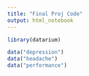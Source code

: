 ```yaml
---
title: "Final Proj Code"
output: html_notebook
---
```


```r
library(datarium)
```

```r
data("depression")
data("headache")
data("performance")
```

